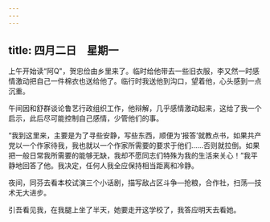 ```yaml
---
---
---
```

title: 四月二日　星期一
---




上午开始读“阿Q"，贺忠俭由乡里来了。临时给他带去一些旧衣服，李又然一时感情激动把自己一件棉衣也送给他了。临行时我送他到沟口，望着他，心头感到一点沉重。

午间因和舒群谈论鲁艺行政组织工作，他辩解，几乎感情激动起来，这给了我一个启示，此后尽可能控制自己感情，少管他们的事。

“我到这里来，主要是为了寻些安静，写些东西，顺便为‘报答’就教点书，如果共产党以一个作家待我，我也就以一个作家所需要的要求于他们……否则就拉倒。如果把一般日常我所需要的能够无缺，我却不愿同志们特殊为我的生活来关心！”我平静地回答了他。我决定，任何人我全应保持相当距离和冷静。

夜间，同芬去看本校试演三个小话剧，描写敌占区斗争―抢粮，合作社，扫荡―技术无大进步。

引吾看见我，在我腿上坐了半天，她要走开这学校了，我答应明天去看她。